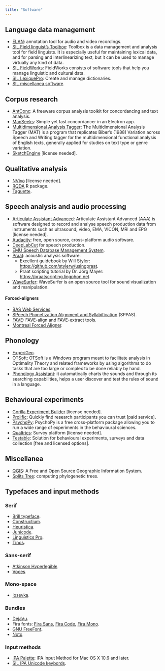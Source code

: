 ```yaml
---
title: "Software"
---
```



## Language data management

- [ELAN](https://archive.mpi.nl/tla/elan): annotation tool for audio and video recordings.
- [SIL Field linguist's Toolbox](https://software.sil.org/toolbox/): Toolbox is a data management and analysis tool for field linguists. It is especially useful for maintaining lexical data, and for parsing and interlinearizing text, but it can be used to manage virtually any kind of data.
- [SIL FieldWorks](https://software.sil.org/fieldworks/): FieldWorks consists of software tools that help you manage linguistic and cultural data.
- [SIL LexiquePro](https://software.sil.org/lexiquepro/): Create and manage dictionaries.
- [SIL miscellanea software](https://software.sil.org/products/).

## Corpus research

- [AntConc](http://www.laurenceanthony.net/software/antconc/): A freeware corpus analysis toolkit for concordancing and text analysis.
- [ManSeeks](https://github.com/fbkarsdorp/manseeks): Simple yet fast concordancer in an Electron app.
- [Multidimensional Analysis Tagger](https://sites.google.com/site/multidimensionaltagger/): The Multidimensional Analysis Tagger (MAT) is a program that replicates Biber's (1988) Variation across Speech and Writing tagger for the multidimensional functional analysis of English texts, generally applied for studies on text type or genre variation.
- [SketchEngine](https://www.sketchengine.eu) [license needed].

## Qualitative analysis

- [NVivo](https://www.qsrinternational.com/nvivo-qualitative-data-analysis-software/home) [license needed].
- [RQDA](http://rqda.r-forge.r-project.org) R package.
- [Taguette](https://www.taguette.org).

## Speech analysis and audio processing

- [Articulate Assistant Advanced](http://www.articulateinstruments.com/aaa/): Articulate Assistant Advanced (AAA)  is software designed to record and analyse speech production data from instruments such as ultrasound, video, EMA, VICON, MRI and EPG [license needed].
- [Audacity](https://www.audacityteam.org): free, open source, cross-platform audio software.
- [DeepLabCut](https://github.com/articulateinstruments/DeepLabCut-for-Speech-Production) for speech production.
- [EMU Speech Database Management System](https://ips-lmu.github.io/EMU.html).
- [Praat](https://www.fon.hum.uva.nl/praat/): acoustic analysis software.
  - Excellent guidebook by Will Styler: <https://github.com/stylerw/usingpraat>.
  - Praat scripting tutorial by Dr. Jörg Mayer: <https://praatscripting.lingphon.net>.
- [WaveSurfer](https://sourceforge.net/projects/wavesurfer/): WaveSurfer is an open source tool for sound visualization and manipulation.

#### Forced-aligners

- [BAS Web Services](https://clarin.phonetik.uni-muenchen.de/BASWebServices/interface).
- [SPeech Phonetization Alignment and Syllabification](http://www.sppas.org) (SPPAS).
- [FAVE](https://github.com/JoFrhwld/FAVE): FAVE-align and FAVE-extract tools.
- [Montreal Forced Aligner](https://montreal-forced-aligner.readthedocs.io/en/latest/#).

## Phonology

- [ExperiGen](https://becker.phonologist.org/experigen/).
- [OTSoft](https://linguistics.ucla.edu/people/hayes/otsoft/): OTSoft is a Windows program meant to facilitate analysis in Optimality Theory and related frameworks by using algorithms to do tasks that are too large or complex to be done reliably by hand.
- [Phonology Assistant](https://software.sil.org/phonologyassistant/): it automatically charts the sounds and through its searching capabilities, helps a user discover and test the rules of sound in a language.

## Behavioural experiments

- [Gorilla Experiment Builder](https://gorilla.sc) [license needed].
- [Prolific](https://www.prolific.co): Quickly find research participants you can trust [paid service].
- [PsychoPy](https://www.psychopy.org): PsychoPy is a free cross-platform package allowing you to run a wide range of experiments in the behavioural sciences.
- [Qualtrics](https://www.ed.ac.uk/information-services/learning-technology/survey-tools/qualtrics-for-cahss-members): Survey platform [license needed].
- [Testable](https://www.testable.org): Solution for behavioural experiments, surveys and data collection [free and licensed options].

## Miscellanea

- [QGIS](https://www.qgis.org/en/site/): A Free and Open Source Geographic Information System.
- [Splits Tree](https://uni-tuebingen.de/en/fakultaeten/mathematisch-naturwissenschaftliche-fakultaet/fachbereiche/informatik/lehrstuehle/algorithms-in-bioinformatics/software/splitstree/): computing phylogenetic trees.

## Typefaces and input methods

### Serif

- [Brill typeface](https://brill.com/page/BrillFont/brill-typeface).
- [Constructium](https://www.cufonfonts.com/font/constructium).
- [Heuristica](https://www.fontsquirrel.com/fonts/heuristica).
- [Junicode](https://junicode.sourceforge.io).
- [Linguistics Pro](https://github.com/StefanPeev/Linguistics-Pro).
- [Tinos](https://fonts.google.com/specimen/Tinos).

### Sans-serif

- [Atkinson Hyperlegible](https://brailleinstitute.org/freefont).
- [Voces](https://fonts.google.com/specimen/Voces).

### Mono-space

- [Iosevka](https://typeof.net/Iosevka/).

### Bundles

- [DejaVu](https://dejavu-fonts.github.io).
- Fira fonts: [Fira Sans](https://fonts.google.com/specimen/Fira+Sans), [Fira Code](https://fonts.google.com/specimen/Fira+Code), [Fira Mono](https://fonts.google.com/specimen/Fira+Mono).
- [GNU FreeFont](https://www.gnu.org/software/freefont/).
- [Noto](https://fonts.google.com/noto).

### Input methods

- [IPA Palette](https://www.blugs.com/IPAPalette/): IPA Input Method for Mac OS X 10.6 and later.
- [SIL IPA Unicode keybords](https://scripts.sil.org/uniipakeyboard).
